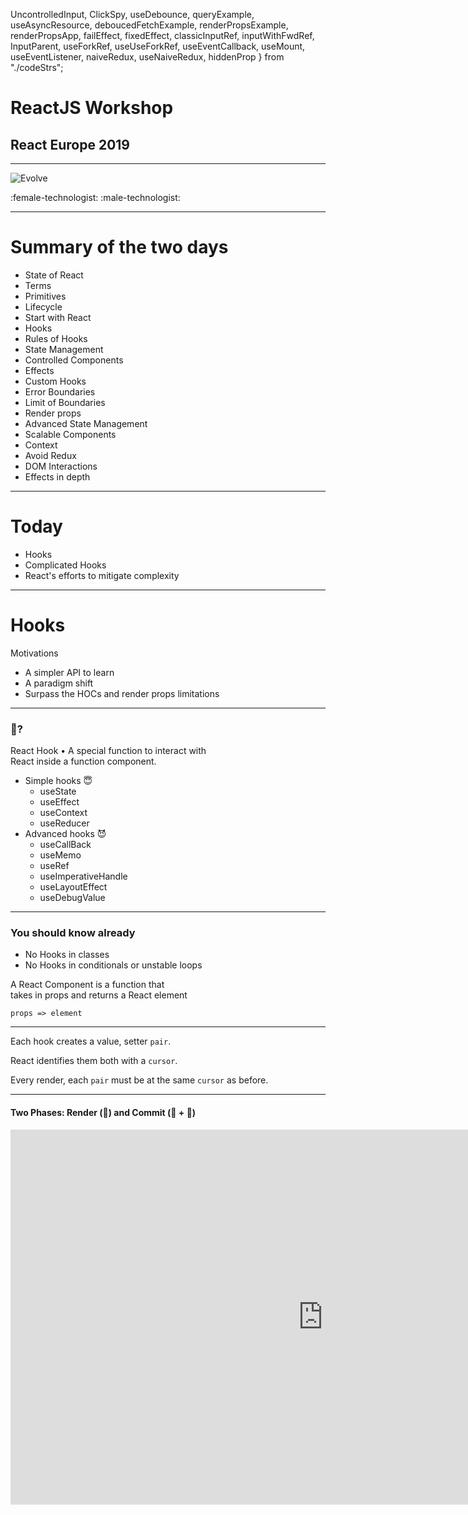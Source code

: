 
  UncontrolledInput,
  ClickSpy,
  useDebounce,
  queryExample,
  useAsyncResource,
  deboucedFetchExample,
  renderPropsExample,
  renderPropsApp,
  failEffect,
  fixedEffect,
  classicInputRef,
  inputWithFwdRef,
  InputParent,
  useForkRef,
  useUseForkRef,
  useEventCallback,
  useMount,
  useEventListener,
  naiveRedux,
  useNaiveRedux,
  hiddenProp
} from "./codeStrs";

# ReactJS Workshop

## React Europe 2019

---

![Evolve](evolve.png)

:female-technologist: :male-technologist:

---

# Summary of the two days

<ul style={{ columns: 3, margin: "1rem", fontSize: "1.5rem" }}>
  <li>State of React</li>
  <li>Terms</li>
  <li>Primitives</li>
  <li>Lifecycle</li>
  <li>Start with React</li>
  <li>Hooks</li>
  <li>Rules of Hooks</li>
  <li>State Management</li>
  <li>Controlled Components</li>
  <li>Effects</li>
  <li>Custom Hooks</li>
  <li>Error Boundaries</li>
  <li>Limit of Boundaries</li>
  <li>Render props</li>
  <li>Advanced State Management</li>
  <li>Scalable Components</li>
  <li>Context</li>
  <li>Avoid Redux</li>
  <li>DOM Interactions</li>
  <li>Effects in depth</li>
</ul>

---

# Today

<ul>
  <Appear>
    <li>Hooks</li>
    <li>Complicated Hooks</li>
    <li>React's efforts to mitigate complexity</li>
  </Appear>
</ul>

---

# Hooks

Motivations

- A simpler API to learn
- A paradigm shift
- Surpass the HOCs and render props limitations

---

### 🎣?

React Hook • A special function to interact with <br/> React inside a function component.

<ul
  style={{
    fontSize: "2rem",
    listStyle: "none",
    display: "flex",
    width: "100%",
    justifyContent: "space-around"
  }}
>
  <li>
    Simple hooks 😇
    <ul>
      <li>useState</li>
      <li>useEffect</li>
      <li>useContext</li>
      <li>useReducer</li>
    </ul>
  </li>
  <li>
    Advanced hooks 😈
    <ul>
      <li>useCallBack</li>
      <li>useMemo</li>
      <li>useRef</li>
      <li>useImperativeHandle</li>
      <li>useLayoutEffect</li>
      <li>useDebugValue</li>
    </ul>
  </li>
</ul>

---

### You should know already

<div style={{ display: "flex", flexDirection: "column", alignItems: "center" }}>
  <ul>
    <li>No Hooks in classes</li>
    <li>No Hooks in conditionals or unstable loops</li>
  </ul>
  <div
    style={{ display: "flex", flexDirection: "column", alignItems: "center" }}
  >
    <p>
      A React Component is a function that <br /> takes in props and returns a
      React element
    </p>
    <code>props => element</code>
  </div>
</div>

---

Each hook creates a value, setter `pair`.

React identifies them both with a `cursor`.

Every render, each `pair` must be at the same `cursor` as before.

---

#### Two Phases: Render (📖) and Commit (📝 + 🔐)

<iframe
  title="RendervsCommit"
  src="https://react-lifecycle.netlify.com"
  frameBorder="no"
  width="1000px"
  height="600px"
  style={{ background: "white" }}
/>

---

- Mount
  - Element is inserted to the DOM
- Update
  - The element update is reflected in the DOM
  - Triggered by the parent or itself (not the children)
- Unmount
  - The element is removed from the DOM

---

React does a render phase where it collects updates.

Then it commits them to the DOM in batches.

---

<h3 style={{textTransform:'none'}}>useState</h3>

- Gives `value` and `setter`
- State is not merged!
- Access previous value by passing a function to `setter`
- Use as many `useState` calls as you need!

---

- Design controlled components with useState

<Renderer language="jsx" code={UncontrolledInput} />

<blockquote>Controlled Component -> Non-Controlled</blockquote>

---

<h3 style={{textTransform:'none'}}>useEffect</h3>

Effect • A side effect function called after the commit phase.

The mindset

- What's the effect?
- What should I clean up?
- What triggers this effect?

---

### Clean after yourself

<Renderer code={ClickSpy} />

---

### Effect phases

- Mount
  - Run effect
- Update
  - Clean effect
  - Run effect
- Unmount
  - Clean effect

---

- One Effect for one problem
- Dependencies matter, `undefined` vs `[]` vs `[...deps]`.

---

### Reality can be whatever you want 💎

As long as your hooks:

- Declared in a predictable order
- Prefixed with use
- One feature per hook

---

### Debouncing

<Renderer
  code={`
 debounce(callback, wait) {
    let timeout;
    return (...args) => {
        const context = this;
        clearTimeout(timeout);
        timeout = setTimeout(() => callback.apply(context, args), wait);
    };
}
  `}
/>

---

### The Hooks Way

<Renderer code={useDebounce} />

---

### Search Input

<Renderer language="jsx" code={queryExample} fontSize="1.5rem" />

---

<div
  style={{
    display: "flex",
    width: "100%",
    justifyContent: "space-between",
    alignItems: "center"
  }}
>
  <div style={{ flex: 1, margin: "0 2rem" }}>
    <h3>Fetch Data</h3>
  </div>
  <div style={{ flex: 5 }}>
    <Renderer code={useAsyncResource} fontSize="1.15rem" />
  </div>
</div>

---

### Back at Search Input

<Renderer code={deboucedFetchExample} fontSize="1.25rem" />

---

### but there's one problem

The logic is mangled, and the whole tree re-renders.

Let's fix that!

---

### Render Props

<Renderer code={renderPropsExample} />

---

### Why Render Props?

- Isolation of the rendering
- Allows fine grain handling of the errors

---

#### The result

<Renderer code={renderPropsApp} fontSize="1.2rem" />

---

<h3 style={{textTransform:'none'}}>useRef</h3>

- A value saved during the lifetime of the element
- Store values that are not used in the render output

---

This effect falls victim of closures!

<Renderer code={failEffect} fontSize="1.5rem" />

---

Even injecting `count` as a dependency won't really help.

Everytime `count` updates, the effect `clean up` runs.

This clears the `interval`.

---

useRef saves the day

<Renderer code={fixedEffect} fontSize="1.5rem" />

---

### Playing with the DOM

A classic

<Renderer code={classicInputRef} />

---

<h3 style={{textTransform:'none'}}>useImperativeHandle</h3>

Imagine you've got a bunch of inputs, each with a ref forwarded to it

<Renderer code={inputWithFwdRef} />

---

Then at the parent

<Renderer code={InputParent} />

---

But what if you just want to access the `ref` <br/> outside the `useEffect` hook

---

The commit phase might change `ref.current`.

How do you know the `ref` you are accessing <br/> is pointing to the latest element
in the DOM?

---

<div
  style={{
    display: "flex",
    width: "100%",
    justifyContent: "space-between",
    alignItems: "center"
  }}
>
  <div style={{ flex: 1, margin: "0 2rem" }}>
    <h3 style={{ textTransform: "none" }}>useForkRef</h3>
  </div>
  <div style={{ flex: 5 }}>
    <Renderer code={useForkRef} fontSize="1.25rem" />
  </div>
</div>

---

🤔????

<Renderer code={useUseForkRef} />

---

### Redux?

<Renderer code={naiveRedux} />

---

This approach works better to inject theme or i18n

<Renderer code={useNaiveRedux} fontSize="1.25rem" />

React has no way to bailout on Context updates

---

<h3 style={{textTransform:'none'}}>useMount</h3>

Anti-pattern

<Renderer code={useMount} />

---

<h3 style={{textTransform:'none'}}>useEventListener</h3>

Add once and ensure clean up

<Renderer code={useEventListener} />

---

<h3 style={{textTransform:'none'}}>useEventCallback</h3>

<Renderer code={useEventCallback} />

---

### Fibers and JavaScript's Throw

React Fibers are able catch `throw` coming from children

- Set `Error Boundaries`
- Set `Suspense Boundaries`
- Opens the door for `Concurrent` mode

---

### First Catch an Error

The Error Boundary catches when <br/> a Component throws `Error`.

---

### Then Throw a Promise

The Suspense Boundary catches when <br/> a Component throws `new Promise`.

---

### Simply put

- `Concurrent` throws during rendering.
- Skips the commit phase, to do something more important.
- Looks like `Concurrent` will also be a React Boundary.

---

### Scheduling

- Previously called `async mode`
- Enabled by the `Just Noticeable Difference` algorithm
- Doesn't block the main thread (time-slicing)
- Unstable for now
- React 16.x (~Q2 2019) ?
- Led facebook to contribute `isInputPending` to the browser API.
- Will be it's own package!

The future web is not just fast, it is scheduled.

---

### Preparing for Concurrent

Fix the warnings - `React.StrictMode`

- Remove deprecated lifecycles -> hooks
- String `ref` -> `useRef`
- `ReactDOM.findDOMNode()` -> `forwardRef()`
- Legacy context API -> `createContext()`
- Support a render phase without a commit one
  - Last render doesn't always equal to latest committed state.

---

### The hidden HTML prop

- Render content in the background
- Browser does not render while hidden

<Renderer code={hiddenProp} fontSize="1.2rem" />

---

...more

- Measuring Height with hooks
- `useLayoutEffect`
- Designing Scalable Components
- `react-testing-library`
- Little bit of SSR
- Migrate a Class Component using Portals to Hooks

---

Join next year!
